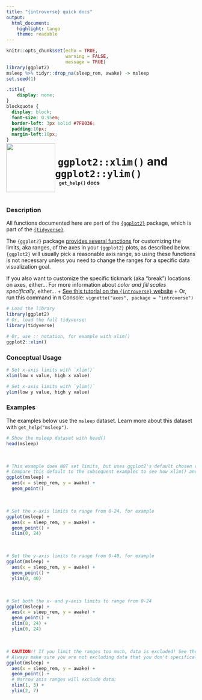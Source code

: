 ```yaml
---
title: "{introverse} quick docs"
output: 
  html_document:
    highlight: tango
    theme: readable
---
```



```r
knitr::opts_chunk$set(echo = TRUE, 
                      warning = FALSE, 
                      message = TRUE)
library(ggplot2)
msleep %>% tidyr::drop_na(sleep_rem, awake) -> msleep
set.seed(1)
```

```css
.title{
    display: none;
}
blockquote {
  display: block;
  font-size: 0.95em;
  border-left: 3px solid #7FB036;
  padding:10px;
  margin-left:10px;
}
```

<div>
<br>
 <img src = "logo.png" style = "float:left;height:130px;margin-top:-30px;">
 <span style = "font-weight:bold;font-size:30px;"> 
  &nbsp;<code>ggplot2::xlim()</code> and <code>ggplot2::ylim()</code>
 </span>
 <br>
 <b>&nbsp;&nbsp;&nbsp;<code>get_help()</code> docs</b>
</div>
<br>

### Description

All functions documented here are part of the [`{ggplot2}`](https://ggplot2.tidyverse.org/) package, which is part of the [`{tidyverse}`](https://www.tidyverse.org/).

The `{ggplot2}` package [provides several functions](https://ggplot2.tidyverse.org/reference/lims.html) for customizing the limits, aka ranges, of the axes in your `{ggplot2}` plots, as described below. `{ggplot2}` will usually pick a reasonable axis range, so using these functions is not necessary unless you need to change the ranges for a specific data visualization goal.

If you also want to customize the specific tickmark (aka "break") locations on axes, either...
For more information about _color and fill scales specifically_, either...
+ [See this tutorial on the `{introverse}` website](https://spielmanlab.github.io/introverse/articles/axes.html)
+ Or, run this command in `R` Console: `vignette("axes", package = "introverse")`


```r
# Load the library
library(ggplot2)
# Or, load the full tidyverse:
library(tidyverse)

# Or, use :: notation, for example with xlim()
ggplot2::xlim() 
```


### Conceptual Usage

```r
# Set x-axis limits with `xlim()`
xlim(low x value, high x value)

# Set x-axis limits with `ylim()`
ylim(low y value, high y value)

```

### Examples

The examples below use the `msleep` dataset. Learn more about this dataset with `get_help("msleep")`.

```r
# Show the msleep dataset with head()
head(msleep)
```


<br>
```r
# This example does NOT set limits, but uses ggplot2's default chosen ranges
# Compare this default to the subsequent examples to see how xlim() and ylim() behave
ggplot(msleep) + 
  aes(x = sleep_rem, y = awake) + 
  geom_point() 
```

<br>
```r
# Set the x-axis limits to range from 0-24, for example
ggplot(msleep) + 
  aes(x = sleep_rem, y = awake) + 
  geom_point() +
  xlim(0, 24)
```

<br>

```r
# Set the y-axis limits to range from 0-40, for example
ggplot(msleep) + 
  aes(x = sleep_rem, y = awake) + 
  geom_point() +
  ylim(0, 40)
```

<br>


```r
# Set both the x- and y-axis limits to range from 0-24
ggplot(msleep) + 
  aes(x = sleep_rem, y = awake) + 
  geom_point() +
  xlim(0, 24) +
  ylim(0, 24)
```

<br>

```r
# CAUTION!! If you limit the ranges too much, data is excluded! See the "Warning" from this code.
# Always make sure you are not excluding data that you don't specifically intend to exclude
ggplot(msleep) + 
  aes(x = sleep_rem, y = awake) + 
  geom_point() +
  # Narrow axis ranges will exclude data:
  xlim(1, 3) +
  ylim(2, 7)
```

